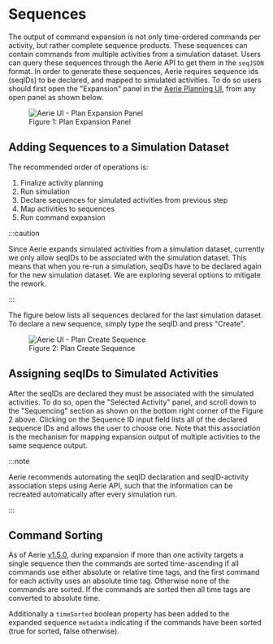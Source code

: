 
# Sequences

The output of command expansion is not only time-ordered commands per activity, but rather complete sequence products.
These sequences can contain commands from multiple activities from a simulation dataset.
Users can query these sequences through the Aerie API to get them in the `seqJSON` format.
In order to generate these sequences, Aerie requires sequence ids (seqIDs) to be declared, and mapped to simulated activities.
To do so users should first open the "Expansion" panel in the [Aerie Planning UI](../../planning/create-plan-and-simulate), from any open panel as shown below.

<figure>
  <img alt="Aerie UI - Plan Expansion Panel" src={planExpansionPanel} />
  <figcaption>Figure 1: Plan Expansion Panel </figcaption>
</figure>

## Adding Sequences to a Simulation Dataset

The recommended order of operations is:

1. Finalize activity planning
1. Run simulation
1. Declare sequences for simulated activities from previous step
1. Map activities to sequences
1. Run command expansion

:::caution

Since Aerie expands simulated activities from a simulation dataset, currently we only allow seqIDs to be associated with the simulation dataset.
This means that when you re-run a simulation, seqIDs have to be declared again for the new simulation dataset.
We are exploring several options to mitigate the rework.

:::

The figure below lists all sequences declared for the last simulation dataset.
To declare a new sequence, simply type the seqID and press "Create".

<figure>
  <img alt="Aerie UI - Plan Create Sequence" src={planCreateSequence} />
  <figcaption>Figure 2: Plan Create Sequence </figcaption>
</figure>

## Assigning seqIDs to Simulated Activities

After the seqIDs are declared they must be associated with the simulated activities.
To do so, open the "Selected Activity" panel, and scroll down to the "Sequencing" section as shown on the bottom right corner of the Figure 2 above.
Clicking on the Sequence ID input field lists all of the declared sequence IDs and allows the user to choose one.
Note that this association is the mechanism for mapping expansion output of multiple activities to the same sequence output.

:::note

Aerie recommends automating the seqID declaration and seqID-activity association steps using Aerie API, such that the information can be recreated automatically after every simulation run.

:::

## Command Sorting

As of Aerie [v1.5.0](https://github.com/NASA-AMMOS/aerie/releases/tag/v1.5.0), during expansion if more than one activity targets a single sequence then the commands are sorted time-ascending if all commands use either absolute or relative time tags, and the first command for each activity uses an absolute time tag. Otherwise none of the commands are sorted. If the commands are sorted then all time tags are converted to absolute time.

Additionally a `timeSorted` boolean property has been added to the expanded sequence `metadata` indicating if the commands have been sorted (true for sorted, false otherwise).
